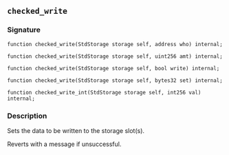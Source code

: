 ## `checked_write`

### Signature

```solidity
function checked_write(StdStorage storage self, address who) internal;
```

```solidity
function checked_write(StdStorage storage self, uint256 amt) internal;
```

```solidity
function checked_write(StdStorage storage self, bool write) internal;
```

```solidity
function checked_write(StdStorage storage self, bytes32 set) internal;
```

```solidity
function checked_write_int(StdStorage storage self, int256 val) internal;
```

### Description

Sets the data to be written to the storage slot(s).

Reverts with a message if unsuccessful.
